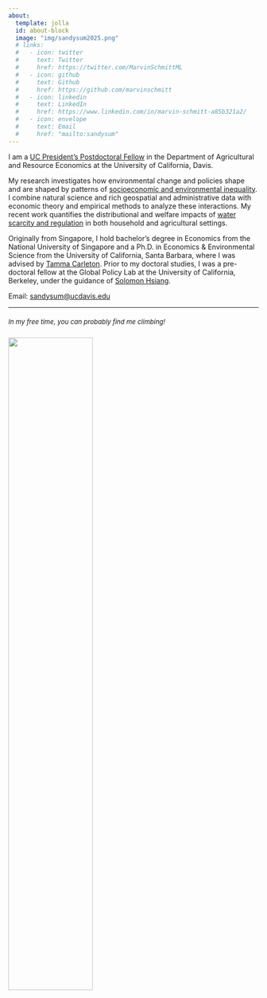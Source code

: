 ```yaml
---
about:
  template: jolla
  id: about-block
  image: "img/sandysum2025.png"
  # links:
  #   - icon: twitter
  #     text: Twitter
  #     href: https://twitter.com/MarvinSchmittML
  #   - icon: github
  #     text: Github
  #     href: https://github.com/marvinschmitt
  #   - icon: linkedin
  #     text: LinkedIn
  #     href: https://www.linkedin.com/in/marvin-schmitt-a85b321a2/
  #   - icon: envelope
  #     text: Email
  #     href: "mailto:sandysum"  
---
```


<!-- ::: {#about-block} -->
::: {style="text-align: left; max-width: 700px; margin: auto;"}

<!-- I am a Ph.D. candidate in Economics and Environmental Science at the University of California, Santa Barbara. -->

I am a [UC President’s Postdoctoral Fellow](https://ppfp.ucop.edu/info/) in the Department of Agricultural and Resource Economics at the University of California, Davis.

My research investigates how environmental change and policies shape and are shaped by patterns of <u>socioeconomic and environmental inequality</u>.
I combine natural science and rich geospatial and administrative data with economic theory and empirical methods to analyze these interactions. 
My recent work quantifies the distributional and welfare impacts of <u>water scarcity and regulation</u> in both household and agricultural settings.
<!-- My [job market paper](https://drive.google.com/file/d/1z2F7DWDszOYYzkxyrcM8THEc7Nt8AWsp/view) is the first to comprehensively evaluate the efficiency and reallocative impacts of policy counterfactuals under the [Sustainable Groundwater Management Act](https://water.ca.gov/programs/groundwater-management/sgma-groundwater-management), using restricted-access farm-level data. -->

Originally from Singapore, I hold bachelor’s degree in Economics from the National University of Singapore and a Ph.D. in Economics \& Environmental Science from the University of California, Santa Barbara, where I was advised by [Tamma Carleton](https://www.tammacarleton.com/).
Prior to my doctoral studies, I was a pre-doctoral fellow at the Global Policy Lab at the University of California, Berkeley, under the guidance of [Solomon Hsiang](https://www.solomonhsiang.com/).

Email: [sandysum\@ucdavis.edu](mailto:sandysum@ucdavis.edu)

***

::: {#photo-block style="margin-top: 20px;"}
<font size="2">*In my free time, you can probably find me climbing!*<font size="2">

![](img/IMG_0925_Original.jpeg){fig-align="left" width="58%"
style="margin-right: 15px; margin-top: 10px;"}
:::
:::